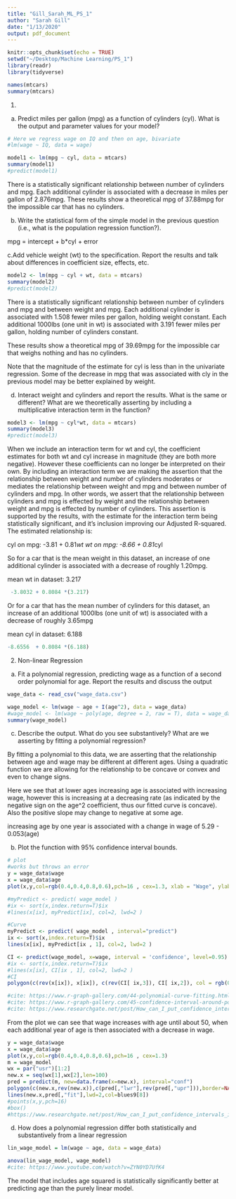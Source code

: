```yaml
---
title: "Gill_Sarah_ML_PS_1"
author: "Sarah Gill"
date: "1/13/2020"
output: pdf_document
---
```


```r
knitr::opts_chunk$set(echo = TRUE)
setwd("~/Desktop/Machine Learning/PS_1")
library(readr)
library(tidyverse)
```


```r
names(mtcars)
summary(mtcars)
```
1.
a. Predict miles per gallon (mpg) as a function of cylinders (cyl). What is the output and parameter values for your model?
```r
# Here we regress wage on IQ and then on age, bivariate 
#lm(wage ~ IQ, data = wage)

model1 <- lm(mpg ~ cyl, data = mtcars)
summary(model1)
#predict(model1)

```
There is a statistically significant relationship between number of cylinders and mpg.
Each additional cylinder is associated with a decrease in miles per gallon of 2.876mpg. 
These results show a theoretical mpg of 37.88mpg for the impossible car that has no cylinders. 



b. Write the statistical form of the simple model in the previous question (i.e., what is the population regression function?).

mpg = intercept + b*cyl + error


c.Add vehicle weight (wt) to the specification. Report the results and talk about differences in coefficient size, effects, etc.
```r
model2 <- lm(mpg ~ cyl + wt, data = mtcars)
summary(model2)
#predict(model2)

```

There is a statistically significant relationship between number of cylinders and mpg and between weight and mpg. Each additional cylinder is associated with 1.508 fewer miles per gallon, holding weight constant. Each additional 1000lbs (one unit in wt) is associated with 3.191 fewer miles per gallon, holding number of cylinders constant. 

These results show a theoretical mpg of 39.69mpg for the impossible car that weighs nothing and has no cylinders. 

Note that the magnitude of the estimate for cyl is less than in the univariate regression. Some of the decrease in mpg that was associated with cly in the previous model may be better explained by weight.



d. Interact weight and cylinders and report the results. What is the same or different? What are we theoretically asserting by including a multiplicative interaction term in the function?

```r
model3 <- lm(mpg ~ cyl*wt, data = mtcars) 
summary(model3)
#predict(model3)
```
When we include an interaction term for wt and cyl, the coefficient estimates for both wt and cyl increase in magnitude (they are both more negative). However these coefficients can no longer be interpreted on their own. By including an interaction term we are making the assertion that the relationship between weight and number of cylinders moderates or mediates the relationship between weight and mpg and between number of cylinders and mpg. In other words, we assert that the relationship between cylinders and mpg is effected by weight and the relationship between weight and mpg is effected by number of cylinders.
This assertion is supported by the results, with the estimate for the interaction term being statistically significant, and it's inclusion improving our Adjusted R-squared.
The estimated relationship is:


cyl on mpg:  -3.81 + 0.81*wt
wt on mpg:  -8.66 + 0.81*cyl

So for a car that is the mean weight in this dataset, an increase of one additional cylinder is associated with a decrease of roughly 1.20mpg.

mean wt in dataset: 3.217 

```r
 -3.8032 + 0.8084 *(3.217)
```
Or for a car that has the mean number of cylinders for this dataset, an increase of an additional 1000lbs (one unit of wt) is associated with a decrease of roughly 3.65mpg

mean cyl in dataset: 6.188
```r
-8.6556  + 0.8084 *(6.188)
```





2. Non-linear Regression
a. Fit a polynomial regression, predicting wage as a function of a second order polynomial for age. Report the results and discuss the output
```r
wage_data <- read_csv("wage_data.csv")

wage_model <- lm(wage ~ age + I(age^2), data = wage_data)
#wage_model <- lm(wage ~ poly(age, degree = 2, raw = T), data = wage_data)
summary(wage_model)
```
c. Describe the output. What do you see substantively? What are we asserting by fitting a polynomial regression?

By fitting a polynomial to this data, we are asserting that the relationship between age and wage may be different at different ages. Using a quadratic function we are allowing for the relationship to be concave or convex and even to change signs.

Here we see that at lower ages increasing age is associated with increasing wage, however this is increasing at a decreasing rate (as indicated by the negative sign on the age^2 coefficient, thus our fitted curve is concave). Also the positive slope may change to negative at some age. 

increasing age by one year is associated with a change in wage of 5.29 - 0.053(age)

b. Plot the function with 95% confidence interval bounds.
```r
# plot
#works but throws an error
y = wage_data$wage
x = wage_data$age
plot(x,y,col=rgb(0.4,0.4,0.8,0.6),pch=16 , cex=1.3, xlab = "Wage", ylab = "Age") 

#myPredict <- predict( wage_model ) 
#ix <- sort(x,index.return=T)$ix
#lines(x[ix], myPredict[ix], col=2, lwd=2 ) 

#Curve
myPredict <- predict( wage_model , interval="predict")
ix <- sort(x,index.return=T)$ix
lines(x[ix], myPredict[ix , 1], col=2, lwd=2 )

CI <- predict(wage_model, x=wage, interval = 'confidence', level=0.95)
#ix <- sort(x,index.return=T)$ix
#lines(x[ix], CI[ix , 1], col=2, lwd=2 )
#CI
polygon(c(rev(x[ix]), x[ix]), c(rev(CI[ ix,3]), CI[ ix,2]), col = rgb(0.7,0.7,0.7,0.4) , border = "black", alpha = 1)

#cite: https://www.r-graph-gallery.com/44-polynomial-curve-fitting.html
#cite: https://www.r-graph-gallery.com/45-confidence-interval-around-polynomial-curve-fitting.html
#cite: https://www.researchgate.net/post/How_can_I_put_confidence_intervals_in_R_plot
```
From the plot we can see that wage increases with age until about 50, when each additional year of age is then associated with a decrease in wage. 


```r
y = wage_data$wage
x = wage_data$age
plot(x,y,col=rgb(0.4,0.4,0.8,0.6),pch=16 , cex=1.3) 
m = wage_model
wx = par("usr")[1:2]
new.x = seq(wx[1],wx[2],len=100)
pred = predict(m, new=data.frame(x=new.x), interval="conf")
polygon(c(new.x,rev(new.x)),c(pred[,"lwr"],rev(pred[,"upr"])),border=NA,col=blues9[3])
lines(new.x,pred[,"fit"],lwd=2,col=blues9[8])
#points(x,y,pch=16)
#box()
#https://www.researchgate.net/post/How_can_I_put_confidence_intervals_in_R_plot
```




d. How does a polynomial regression differ both statistically and substantively from a linear regression
```r
lin_wage_model = lm(wage ~ age, data = wage_data)

anova(lin_wage_model, wage_model)
#cite: https://www.youtube.com/watch?v=ZYN0YD7UfK4
```
The model that includes age squared is statistically significantly better at predicting age than the purely linear model. 



